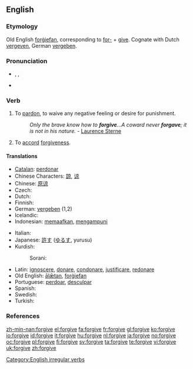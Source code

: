 ==English==

===Etymology===
Old English [[forgiefan|forġiefan]], corresponding to [[for-]] + [[give]]. Cognate with Dutch [[vergeven]], German [[vergeben]].

===Pronunciation===
* {{enPR|fər-gĭv', fôr-gĭv'}}, {{IPA|/fəˈgɪv/|/fɔː(r)ˈgɪv/}}, {{SAMPA|/f@(r)ˈgIv/|/fO:(r)ˈgIv/}}
* {{audio|en-us-forgive.ogg|Audio (US)}}

===Verb===
{{en-verb|forgives|forgiving|forgave|forgiven}}

# {{transitive}} To [[pardon]], to waive any negative feeling or desire for punishment.
#: ''Only the brave know how to '''forgive'''...A coward never '''forgave'''; it is not in his nature.'' - [[q: Laurence Sterne| Laurence Sterne]]
# {{intransitive}} To [[accord]] [[forgiveness]].

====Translations====
{{top}}
* [[Catalan]]: [[perdonar]]
* Chinese Characters: [[諒]], [[谅]]
* Chinese: [[原谅]]
* Czech: {{t-|cs|odpustit}}
* Dutch: {{t+|nl|vergeven}}
* Finnish: {{t-|fi|antaa anteeksi}}
* German: [[vergeben]] (1,2)
* Icelandic: {{t-|is|fyrirgefa}}
* Indonesian: [[maaf|memaafkan]], [[ampun|mengampuni]]
{{mid}}
* Italian: {{t+|it|perdonare}}
* Japanese: [[許す]] ([[ゆるす]], yurusu)
* Kurdish:
*: Sorani: {{t|ku|لێخۆشبوون|tr=lé xoshbún|sc=KUchar}}
* Latin: [[ignoscere]], [[donare]], [[condonare]], [[justificare]], [[redonare]]
* Old English: [[alætan|ālǣtan]], [[forgiefan|forġiefan]]
* Portuguese: [[perdoar]], [[desculpar]]
* Spanish: {{t+|es|perdonar}}
* Swedish: {{t+|sv|förlåta}}
* Turkish: {{t+|tr|affetmek}}
{{bottom}}

===References===
{{R:Century 1911}}
{{R:Webster 1913}}

[[Category:English irregular verbs]]

[[zh-min-nan:forgive]]
[[el:forgive]]
[[fa:forgive]]
[[fr:forgive]]
[[gl:forgive]]
[[ko:forgive]]
[[io:forgive]]
[[id:forgive]]
[[it:forgive]]
[[hu:forgive]]
[[nl:forgive]]
[[ja:forgive]]
[[no:forgive]]
[[oc:forgive]]
[[pl:forgive]]
[[fi:forgive]]
[[sv:forgive]]
[[ta:forgive]]
[[te:forgive]]
[[vi:forgive]]
[[uk:forgive]]
[[zh:forgive]]